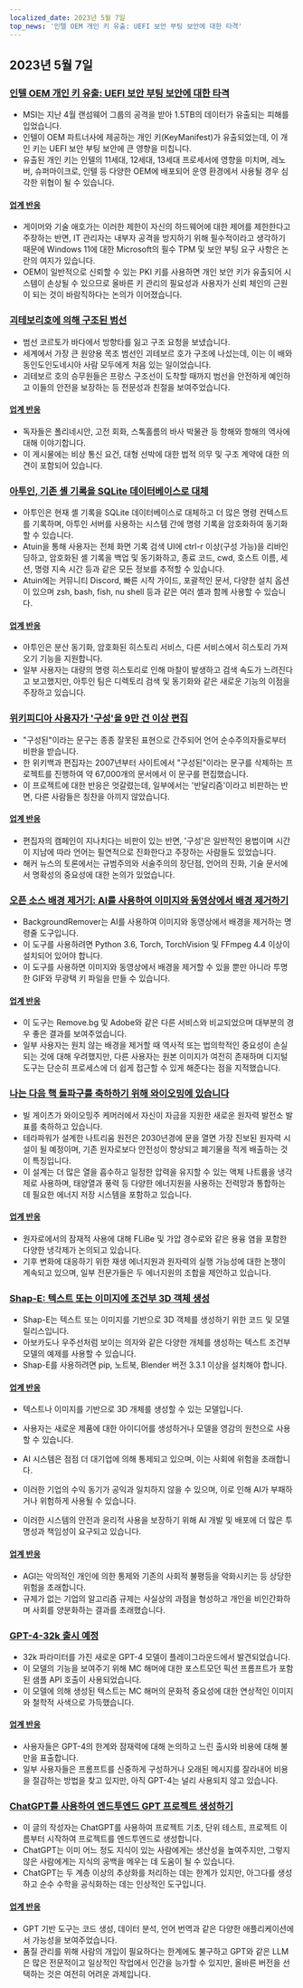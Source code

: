 ```yaml
---
localized_date: 2023년 5월 7일
top_news: '인텔 OEM 개인 키 유출: UEFI 보안 부팅 보안에 대한 타격'
---
```




<CallToAction />

<Steps>

## 2023년 5월 7일

### [인텔 OEM 개인 키 유출: UEFI 보안 부팅 보안에 대한 타격](https://securityonline.info/intel-oem-private-key-leak-a-blow-to-uefi-secure-boot-security/)

- MSI는 지난 4월 랜섬웨어 그룹의 공격을 받아 1.5TB의 데이터가 유출되는 피해를 입었습니다.
- 인텔이 OEM 파트너사에 제공하는 개인 키(KeyManifest)가 유출되었는데, 이 개인 키는 UEFI 보안 부팅 보안에 큰 영향을 미칩니다.
- 유출된 개인 키는 인텔의 11세대, 12세대, 13세대 프로세서에 영향을 미치며, 레노버, 슈퍼마이크로, 인텔 등 다양한 OEM에 배포되어 운영 환경에서 사용될 경우 심각한 위협이 될 수 있습니다.

#### [업계 반응](http://news.ycombinator.com/item?id=35843566)

- 게이머와 기술 애호가는 이러한 제한이 자신의 하드웨어에 대한 제어를 제한한다고 주장하는 반면, IT 관리자는 내부자 공격을 방지하기 위해 필수적이라고 생각하기 때문에 Windows 11에 대한 Microsoft의 필수 TPM 및 보안 부팅 요구 사항은 논란의 여지가 있습니다.
- OEM이 일반적으로 신뢰할 수 있는 PKI 키를 사용하면 개인 보안 키가 유출되어 시스템이 손상될 수 있으므로 올바른 키 관리의 필요성과 사용자가 신뢰 체인의 근원이 되는 것이 바람직하다는 논의가 이어졌습니다.

### [괴테보리호에 의해 구조된 범선](https://www.gotheborg.se/news/rescue-of-sailing-boat/)

- 범선 코르토가 바다에서 방향타를 잃고 구조 요청을 보냈습니다.
- 세계에서 가장 큰 원양용 목조 범선인 괴테보르 호가 구조에 나섰는데, 이는 이 배와 동인도인도네시아 사람 모두에게 처음 있는 일이었습니다.
- 괴테보르 호의 승무원들은 프랑스 구조선이 도착할 때까지 범선을 안전하게 예인하고 이들의 안전을 보장하는 등 전문성과 친절을 보여주었습니다.

#### [업계 반응](http://news.ycombinator.com/item?id=35838751)

- 독자들은 폴리네시안, 고전 회화, 스톡홀름의 바사 박물관 등 항해와 항해의 역사에 대해 이야기합니다.
- 이 게시물에는 비상 통신 요건, 대형 선박에 대한 법적 의무 및 구조 계약에 대한 의견이 포함되어 있습니다.

### [아투인, 기존 셸 기록을 SQLite 데이터베이스로 대체](https://github.com/ellie/atuin)

- 아투인은 현재 셸 기록을 SQLite 데이터베이스로 대체하고 더 많은 명령 컨텍스트를 기록하며, 아투인 서버를 사용하는 시스템 간에 명령 기록을 암호화하여 동기화할 수 있습니다.
- Atuin을 통해 사용자는 전체 화면 기록 검색 UI에 ctrl-r 이상(구성 가능)을 리바인딩하고, 암호화된 셸 기록을 백업 및 동기화하고, 종료 코드, cwd, 호스트 이름, 세션, 명령 지속 시간 등과 같은 모든 정보를 추적할 수 있습니다.
- Atuin에는 커뮤니티 Discord, 빠른 시작 가이드, 포괄적인 문서, 다양한 설치 옵션이 있으며 zsh, bash, fish, nu shell 등과 같은 여러 셸과 함께 사용할 수 있습니다.

#### [업계 반응](http://news.ycombinator.com/item?id=35839470)

- 아투인은 분산 동기화, 암호화된 히스토리 서비스, 다른 서비스에서 히스토리 가져오기 기능을 지원합니다.
- 일부 사용자는 대량의 명령 히스토리로 인해 마찰이 발생하고 검색 속도가 느려진다고 보고했지만, 아투인 팀은 디렉토리 검색 및 동기화와 같은 새로운 기능의 이점을 주장하고 있습니다.

### [위키피디아 사용자가 '구성'을 9만 건 이상 편집](https://en.wikipedia.org/wiki/User:Giraffedata/comprised_of)

- "구성된"이라는 문구는 종종 잘못된 표현으로 간주되어 언어 순수주의자들로부터 비판을 받습니다.
- 한 위키백과 편집자는 2007년부터 사이트에서 "구성된"이라는 문구를 삭제하는 프로젝트를 진행하여 약 67,000개의 문서에서 이 문구를 편집했습니다.
- 이 프로젝트에 대한 반응은 엇갈렸는데, 일부에서는 '반달리즘'이라고 비판하는 반면, 다른 사람들은 칭찬을 아끼지 않았습니다.

#### [업계 반응](http://news.ycombinator.com/item?id=35838180)

- 편집자의 캠페인이 지나치다는 비판이 있는 반면, '구성'은 일반적인 용법이며 시간이 지남에 따라 언어는 필연적으로 진화한다고 주장하는 사람들도 있었습니다.
- 해커 뉴스의 토론에서는 규범주의와 서술주의의 장단점, 언어의 진화, 기술 문서에서 명확성의 중요성에 대한 논의가 있었습니다.

### [오픈 소스 배경 제거기: AI를 사용하여 이미지와 동영상에서 배경 제거하기](https://github.com/nadermx/backgroundremover)

- BackgroundRemover는 AI를 사용하여 이미지와 동영상에서 배경을 제거하는 명령줄 도구입니다.
- 이 도구를 사용하려면 Python 3.6, Torch, TorchVision 및 FFmpeg 4.4 이상이 설치되어 있어야 합니다.
- 이 도구를 사용하면 이미지와 동영상에서 배경을 제거할 수 있을 뿐만 아니라 투명한 GIF와 무광택 키 파일을 만들 수 있습니다.

#### [업계 반응](http://news.ycombinator.com/item?id=35838504)

- 이 도구는 Remove.bg 및 Adobe와 같은 다른 서비스와 비교되었으며 대부분의 경우 좋은 결과를 보여주었습니다.
- 일부 사용자는 원치 않는 배경을 제거할 때 역사적 또는 법의학적인 중요성이 손실되는 것에 대해 우려했지만, 다른 사용자는 원본 이미지가 여전히 존재하며 디지털 도구는 단순히 프로세스에 더 쉽게 접근할 수 있게 해준다는 점을 지적했습니다.

### [나는 다음 핵 돌파구를 축하하기 위해 와이오밍에 있습니다](https://www.gatesnotes.com/Wyoming-TerraPower)

- 빌 게이츠가 와이오밍주 케머러에서 자신이 자금을 지원한 새로운 원자력 발전소 발표를 축하하고 있습니다.
- 테라파워가 설계한 나트리움 원전은 2030년경에 문을 열면 가장 진보된 원자력 시설이 될 예정이며, 기존 원자로보다 안전성이 향상되고 폐기물을 적게 배출하는 것이 특징입니다.
- 이 설계는 더 많은 열을 흡수하고 일정한 압력을 유지할 수 있는 액체 나트륨을 냉각제로 사용하며, 태양열과 풍력 등 다양한 에너지원을 사용하는 전력망과 통합하는 데 필요한 에너지 저장 시스템을 포함하고 있습니다.

#### [업계 반응](http://news.ycombinator.com/item?id=35838407)

- 원자로에서의 잠재적 사용에 대해 FLiBe 및 가압 경수로와 같은 용융 염을 포함한 다양한 냉각제가 논의되고 있습니다.
- 기후 변화에 대응하기 위한 재생 에너지원과 원자력의 실행 가능성에 대한 논쟁이 계속되고 있으며, 일부 전문가들은 두 에너지원의 조합을 제안하고 있습니다.

### [Shap-E: 텍스트 또는 이미지에 조건부 3D 객체 생성](https://github.com/openai/shap-e)

- Shap-E는 텍스트 또는 이미지를 기반으로 3D 객체를 생성하기 위한 코드 및 모델 릴리스입니다.
- 아보카도나 우주선처럼 보이는 의자와 같은 다양한 개체를 생성하는 텍스트 조건부 모델의 예제를 사용할 수 있습니다.
- Shap-E를 사용하려면 pip, 노트북, Blender 버전 3.3.1 이상을 설치해야 합니다.

#### [업계 반응](http://news.ycombinator.com/item?id=35836976)

- 텍스트나 이미지를 기반으로 3D 개체를 생성할 수 있는 모델입니다.
- 사용자는 새로운 제품에 대한 아이디어를 생성하거나 모델을 영감의 원천으로 사용할 수 있습니다.

- AI 시스템은 점점 더 대기업에 의해 통제되고 있으며, 이는 사회에 위험을 초래합니다.
- 이러한 기업의 수익 동기가 공익과 일치하지 않을 수 있으며, 이로 인해 AI가 부패하거나 위험하게 사용될 수 있습니다.
- 이러한 시스템의 안전과 윤리적 사용을 보장하기 위해 AI 개발 및 배포에 더 많은 투명성과 책임성이 요구되고 있습니다.

#### [업계 반응](http://news.ycombinator.com/item?id=35841542)

- AGI는 악의적인 개인에 의한 통제와 기존의 사회적 불평등을 악화시키는 등 상당한 위험을 초래합니다.
- 규제가 없는 기업의 알고리즘 규제는 사실상의 과점을 형성하고 개인을 비인간화하며 사회를 양분화하는 결과를 초래했습니다.

### [GPT-4-32k 출시 예정](https://community.openai.com/t/it-looks-like-gpt-4-32k-is-rolling-out/194615)

- 32k 파라미터를 가진 새로운 GPT-4 모델이 플레이그라운드에서 발견되었습니다.
- 이 모델의 기능을 보여주기 위해 MC 해머에 대한 포스트모던 픽션 프롬프트가 포함된 샘플 API 호출이 사용되었습니다.
- 이 모델에 의해 생성된 텍스트는 MC 해머의 문화적 중요성에 대한 연상적인 이미지와 철학적 사색으로 가득했습니다.

#### [업계 반응](http://news.ycombinator.com/item?id=35841460)

- 사용자들은 GPT-4의 한계와 잠재력에 대해 논의하고 느린 출시와 비용에 대해 불만을 표출합니다.
- 일부 사용자들은 프롬프트를 신중하게 구성하거나 오래된 메시지를 잘라내어 비용을 절감하는 방법을 찾고 있지만, 아직 GPT-4는 널리 사용되지 않고 있습니다.

### [ChatGPT를 사용하여 엔드투엔드 GPT 프로젝트 생성하기](https://github.com/ixaxaar/VardaGPT/blob/master/STORY.md)

- 이 글의 작성자는 ChatGPT를 사용하여 프로젝트 기초, 단위 테스트, 프로젝트 이름부터 시작하여 프로젝트를 엔드투엔드로 생성합니다.
- ChatGPT는 이미 어느 정도 지식이 있는 사람에게는 생산성을 높여주지만, 그렇지 않은 사람에게는 지식의 공백을 메우는 데 도움이 될 수 있습니다.
- ChatGPT는 두 계층 이상의 추상화를 처리하는 데는 한계가 있지만, 아그다를 생성하고 순수 수학을 공식화하는 데는 인상적인 도구입니다.

#### [업계 반응](http://news.ycombinator.com/item?id=35839536)

- GPT 기반 도구는 코드 생성, 데이터 분석, 언어 번역과 같은 다양한 애플리케이션에서 가능성을 보여주었습니다.
- 품질 관리를 위해 사람의 개입이 필요하다는 한계에도 불구하고 GPT와 같은 LLM은 많은 전문적이고 일상적인 작업에서 인간을 능가할 수 있지만, 올바른 버전을 선택하는 것은 여전히 어려운 과제입니다.

</Steps>
